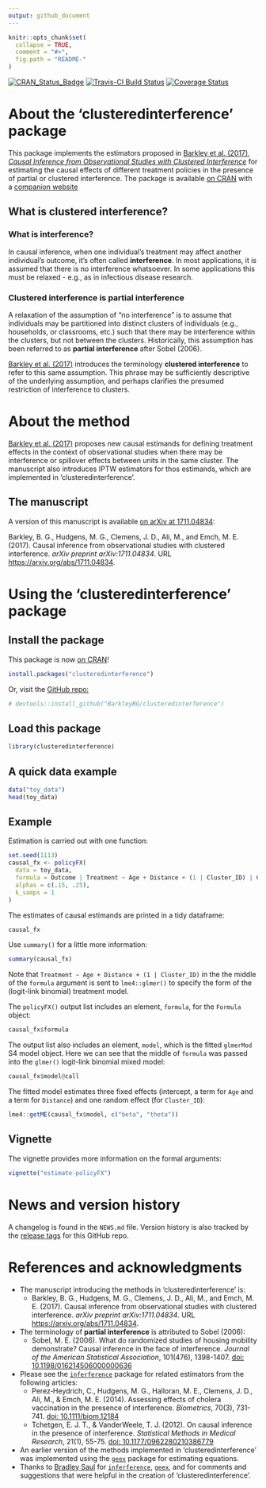 ```yaml
---
output: github_document
---
```


<!-- rmarkdown v1 -->

<!-- README.md is generated from README.Rmd. Please edit that file -->


```r
knitr::opts_chunk$set(
  collapse = TRUE,
  comment = "#>",
  fig.path = "README-"
)
```

[![CRAN_Status_Badge](http://www.r-pkg.org/badges/version/clusteredinterference)](https://cran.r-project.org/package=clusteredinterference)
[![Travis-CI Build Status](https://travis-ci.org/BarkleyBG/clusteredinterference.svg?branch=master)](https://travis-ci.org/BarkleyBG/clusteredinterference)
[![Coverage Status](https://codecov.io/github/BarkleyBG/clusteredinterference/coverage.svg?branch=master)](https://codecov.io/github/BarkleyBG/clusteredinterference)

# About the 'clusteredinterference' package

This package implements the estimators proposed in [Barkley et al. (2017), _Causal Inference from Observational Studies with Clustered Interference_](https://arxiv.org/abs/1711.04834) for estimating the causal effects of different treatment policies in the presence of partial or clustered interference. The package is available [on CRAN](https://cran.r-project.org/web/packages/clusteredinterference/index.html) with a [companion website](https://barkleybg.github.io/clusteredinterference/)


## What is clustered interference?

### What is interference?

In causal inference, when one individual's treatment may affect another individual's outcome, it's often called **interference**. In most applications, it is assumed that there is no interference whatsoever. In some applications this must be relaxed - e.g., as in infectious disease research.

### Clustered interference is partial interference

A relaxation of the assumption of "no interference" is to assume that individuals may be partitioned into distinct clusters of individuals (e.g., households, or classrooms, etc.) such that there may be interference within the clusters, but not between the clusters. Historically, this assumption has been referred to as **partial interference** after Sobel (2006). 

[Barkley et al. (2017)](https://arxiv.org/abs/1711.04834) introduces the terminology **clustered interference** to refer to this same assumption. This phrase may be sufficiently descriptive of the underlying assumption, and perhaps clarifies the presumed restriction of interference to clusters. 


# About the method

[Barkley et al. (2017)](https://arxiv.org/abs/1711.04834) proposes new causal estimands for defining treatment effects in the context of observational studies when there may be interference or spillover effects between units in the same cluster. The manuscript also introduces IPTW estimators for thos estimands, which are implemented in 'clusteredinterference'.

## The manuscript

A version of this manuscript is available [on arXiv at 1711.04834](https://arxiv.org/abs/1711.04834):

Barkley, B. G., Hudgens, M. G., Clemens, J. D., Ali, M., and Emch, M. E. (2017). Causal inference from observational studies with clustered interference. *arXiv preprint arXiv:1711.04834*. URL <https://arxiv.org/abs/1711.04834>.


# Using the 'clusteredinterference' package

## Install the package

This package is now [on CRAN](https://cran.r-project.org/web/packages/clusteredinterference/index.html)!

```r
install.packages("clusteredinterference")
```

Or, visit the [GitHub repo:](https://github.com/BarkleyBG/clusteredinterference)

```r
# devtools::install_github("BarkleyBG/clusteredinterference")
```


## Load this package 

```r
library(clusteredinterference)
```

## A quick data example

```r
data("toy_data")
head(toy_data)
```

## Example

Estimation is carried out with one function:

```r
set.seed(1113)
causal_fx <- policyFX(
  data = toy_data,
  formula = Outcome | Treatment ~ Age + Distance + (1 | Cluster_ID) | Cluster_ID,
  alphas = c(.15, .25), 
  k_samps = 1
)
```

The estimates of causal estimands are printed in a tidy dataframe:

```r
causal_fx
```

Use `summary()` for a little more information:

```r
summary(causal_fx)
```

Note that `Treatment ~ Age + Distance + (1 | Cluster_ID)` in the the middle of the `formula` argument is sent to `lme4::glmer()` to specify the form of the (logit-link binomial) treatment model. 

The `policyFX()` output list includes an element, `formula`, for the `Formula` object:

```r
causal_fx$formula
```

The output list also includes an element, `model`, which is the fitted `glmerMod` S4 model object. Here we can see that the middle of `formula` was passed into the `glmer()` logit-link binomial mixed model:

```r
causal_fx$model@call
```

The fitted model estimates three fixed effects (intercept, a term for `Age` and a term for `Distance`) and one random effect (for `Cluster_ID`):

```r
lme4::getME(causal_fx$model, c("beta", "theta"))
```


## Vignette

The vignette provides more information on the formal arguments:

```r
vignette("estimate-policyFX")
```


# News and version history

A changelog is found in the `NEWS.md` file. Version history is also tracked by the [release tags](https://github.com/BarkleyBG/clusteredinterference/releases) for this GitHub repo.


# References and acknowledgments

- The manuscript introducing the methods in 'clusteredinterference' is:
    - Barkley, B. G., Hudgens, M. G., Clemens, J. D., Ali, M., and Emch, M. E. (2017). Causal inference from observational studies with clustered interference. *arXiv preprint arXiv:1711.04834*. URL <https://arxiv.org/abs/1711.04834>.
- The terminology of **partial interference** is attributed to Sobel (2006):
    - Sobel, M. E. (2006). What do randomized studies of housing mobility demonstrate? Causal inference in the face of interference. *Journal of the American Statistical Association*, 101(476), 1398-1407. [doi: 10.1198/016214506000000636](http://dx.doi.org/10.1198/016214506000000636)
- Please see the [`inferference`](https://cran.r-project.org/package=inferference) package for related estimators from the following articles:
    - Perez‐Heydrich, C., Hudgens, M. G., Halloran, M. E., Clemens, J. D., Ali, M., & Emch, M. E. (2014). Assessing effects of cholera vaccination in the presence of interference. *Biometrics*, 70(3), 731-741. [doi: 10.1111/biom.12184](doi.wiley.com/10.1111/biom.12184)
    - Tchetgen, E. J. T., & VanderWeele, T. J. (2012). On causal inference in the presence of interference. *Statistical Methods in Medical Research*, 21(1), 55-75. [doi: 10.1177/0962280210386779](https://doi.org/10.1177/0962280210386779)  
- An earlier version of the methods implemented in 'clusteredinterference' was implemented using the [`geex`](https://github.com/bsaul/geex) package for estimating equations.
- Thanks to [Bradley Saul](https://github.com/bsaul) for [`inferference`](https://cran.r-project.org/package=inferference), [`geex`](https://github.com/bsaul/geex), and for comments and suggestions that were helpful in the creation of 'clusteredinterference'.
